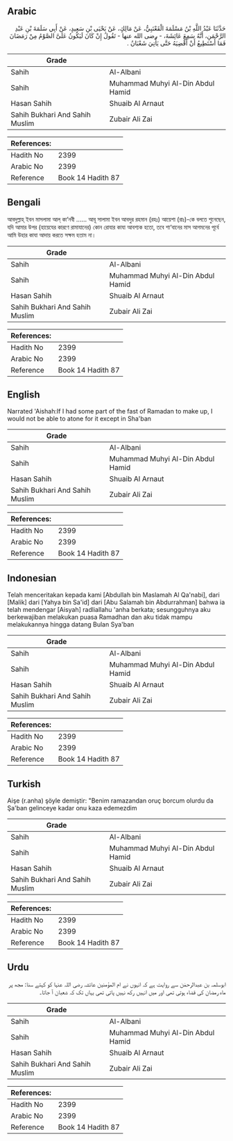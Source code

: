 ## Arabic

<div dir="rtl" lang="ar" style={{fontSize:'larger',backgroundColor:'#f8f9fa',padding:20}}>حَدَّثَنَا عَبْدُ اللَّهِ بْنُ مَسْلَمَةَ الْقَعْنَبِيُّ، عَنْ مَالِكٍ، عَنْ يَحْيَى بْنِ سَعِيدٍ، عَنْ أَبِي سَلَمَةَ بْنِ عَبْدِ الرَّحْمَنِ، أَنَّهُ سَمِعَ عَائِشَةَ، - رضى الله عنها - تَقُولُ إِنْ كَانَ لَيَكُونُ عَلَىَّ الصَّوْمُ مِنْ رَمَضَانَ فَمَا أَسْتَطِيعُ أَنْ أَقْضِيَهُ حَتَّى يَأْتِيَ شَعْبَانُ ‏.‏</div><div style={{backgroundColor:'#f8f9fa',padding:20, marginBottom: 10}}><table>
      <thead>
        <tr>
          <th>Grade</th>
          <th></th>
        </tr>
      </thead>
      <tbody>
<tr><td>Sahih</td><td>Al-Albani</td></tr><tr><td>Sahih</td><td>Muhammad Muhyi Al-Din Abdul Hamid</td></tr><tr><td>Hasan Sahih</td><td>Shuaib Al Arnaut</td></tr><tr><td>Sahih Bukhari And Sahih Muslim</td><td>Zubair Ali Zai</td></tr></tbody></table><table>
        <thead>
          <tr>
            <th>References:</th>
            <th></th>
          </tr>
        </thead>
        <tbody><tr><td>Hadith No</td><td>2399</td></tr><tr><td>Arabic No</td><td>2399</td></tr><tr><td>Reference</td><td>Book 14 Hadith 87</td></tr></tbody></table></div>

## Bengali

<div dir="ltr" lang="bn" style={{fontSize:'larger',backgroundColor:'#f8f9fa',padding:20}}>আবদুল্লাহ্ ইবন মাসলামা আল্ কা‘নবী ...... আবূ সালামা ইবন আবদুর রহমান (রহঃ) আয়েশা (রাঃ)-কে বলতে শুনেছেন, যদি আমার উপর (হায়েযের কারণে রামাযানের) কোন রোযার কাযা আবশ্যক হতো, তবে শা‘বানের মাস আগমনের পূর্বে আমি উহার কাযা আদায় করতে সক্ষম হতাম না।</div><div style={{backgroundColor:'#f8f9fa',padding:20, marginBottom: 10}}><table>
      <thead>
        <tr>
          <th>Grade</th>
          <th></th>
        </tr>
      </thead>
      <tbody>
<tr><td>Sahih</td><td>Al-Albani</td></tr><tr><td>Sahih</td><td>Muhammad Muhyi Al-Din Abdul Hamid</td></tr><tr><td>Hasan Sahih</td><td>Shuaib Al Arnaut</td></tr><tr><td>Sahih Bukhari And Sahih Muslim</td><td>Zubair Ali Zai</td></tr></tbody></table><table>
        <thead>
          <tr>
            <th>References:</th>
            <th></th>
          </tr>
        </thead>
        <tbody><tr><td>Hadith No</td><td>2399</td></tr><tr><td>Arabic No</td><td>2399</td></tr><tr><td>Reference</td><td>Book 14 Hadith 87</td></tr></tbody></table></div>

## English

<div dir="ltr" lang="en" style={{fontSize:'larger',backgroundColor:'#f8f9fa',padding:20}}>Narrated 'Aishah:If I had some part of the fast of Ramadan to make up, I would not be able to atone for it except in Sha'ban</div><div style={{backgroundColor:'#f8f9fa',padding:20, marginBottom: 10}}><table>
      <thead>
        <tr>
          <th>Grade</th>
          <th></th>
        </tr>
      </thead>
      <tbody>
<tr><td>Sahih</td><td>Al-Albani</td></tr><tr><td>Sahih</td><td>Muhammad Muhyi Al-Din Abdul Hamid</td></tr><tr><td>Hasan Sahih</td><td>Shuaib Al Arnaut</td></tr><tr><td>Sahih Bukhari And Sahih Muslim</td><td>Zubair Ali Zai</td></tr></tbody></table><table>
        <thead>
          <tr>
            <th>References:</th>
            <th></th>
          </tr>
        </thead>
        <tbody><tr><td>Hadith No</td><td>2399</td></tr><tr><td>Arabic No</td><td>2399</td></tr><tr><td>Reference</td><td>Book 14 Hadith 87</td></tr></tbody></table></div>

## Indonesian

<div dir="ltr" lang="id" style={{fontSize:'larger',backgroundColor:'#f8f9fa',padding:20}}>Telah menceritakan kepada kami [Abdullah bin Maslamah Al Qa'nabi], dari [Malik] dari [Yahya bin Sa'id] dari [Abu Salamah bin Abdurrahman] bahwa ia telah mendengar [Aisyah] radliallahu 'anha berkata; sesungguhnya aku berkewajiban melakukan puasa Ramadhan dan aku tidak mampu melakukannya hingga datang Bulan Sya'ban</div><div style={{backgroundColor:'#f8f9fa',padding:20, marginBottom: 10}}><table>
      <thead>
        <tr>
          <th>Grade</th>
          <th></th>
        </tr>
      </thead>
      <tbody>
<tr><td>Sahih</td><td>Al-Albani</td></tr><tr><td>Sahih</td><td>Muhammad Muhyi Al-Din Abdul Hamid</td></tr><tr><td>Hasan Sahih</td><td>Shuaib Al Arnaut</td></tr><tr><td>Sahih Bukhari And Sahih Muslim</td><td>Zubair Ali Zai</td></tr></tbody></table><table>
        <thead>
          <tr>
            <th>References:</th>
            <th></th>
          </tr>
        </thead>
        <tbody><tr><td>Hadith No</td><td>2399</td></tr><tr><td>Arabic No</td><td>2399</td></tr><tr><td>Reference</td><td>Book 14 Hadith 87</td></tr></tbody></table></div>

## Turkish

<div dir="ltr" lang="tr" style={{fontSize:'larger',backgroundColor:'#f8f9fa',padding:20}}>Aişe (r.anha) şöyle demiştir: "Benim ramazandan oruç borcum olurdu da Şa'ban gelinceye kadar onu kaza edemezdim</div><div style={{backgroundColor:'#f8f9fa',padding:20, marginBottom: 10}}><table>
      <thead>
        <tr>
          <th>Grade</th>
          <th></th>
        </tr>
      </thead>
      <tbody>
<tr><td>Sahih</td><td>Al-Albani</td></tr><tr><td>Sahih</td><td>Muhammad Muhyi Al-Din Abdul Hamid</td></tr><tr><td>Hasan Sahih</td><td>Shuaib Al Arnaut</td></tr><tr><td>Sahih Bukhari And Sahih Muslim</td><td>Zubair Ali Zai</td></tr></tbody></table><table>
        <thead>
          <tr>
            <th>References:</th>
            <th></th>
          </tr>
        </thead>
        <tbody><tr><td>Hadith No</td><td>2399</td></tr><tr><td>Arabic No</td><td>2399</td></tr><tr><td>Reference</td><td>Book 14 Hadith 87</td></tr></tbody></table></div>

## Urdu

<div dir="rtl" lang="ur" style={{fontSize:'larger',backgroundColor:'#f8f9fa',padding:20}}>ابوسلمہ بن عبدالرحمٰن سے روایت ہے کہ انہوں نے ام المؤمنین عائشہ رضی اللہ عنہا کو کہتے سنا: مجھ پر ماہ رمضان کی قضاء ہوتی تھی اور میں انہیں رکھ نہیں پاتی تھی یہاں تک کہ شعبان آ جاتا۔</div><div style={{backgroundColor:'#f8f9fa',padding:20, marginBottom: 10}}><table>
      <thead>
        <tr>
          <th>Grade</th>
          <th></th>
        </tr>
      </thead>
      <tbody>
<tr><td>Sahih</td><td>Al-Albani</td></tr><tr><td>Sahih</td><td>Muhammad Muhyi Al-Din Abdul Hamid</td></tr><tr><td>Hasan Sahih</td><td>Shuaib Al Arnaut</td></tr><tr><td>Sahih Bukhari And Sahih Muslim</td><td>Zubair Ali Zai</td></tr></tbody></table><table>
        <thead>
          <tr>
            <th>References:</th>
            <th></th>
          </tr>
        </thead>
        <tbody><tr><td>Hadith No</td><td>2399</td></tr><tr><td>Arabic No</td><td>2399</td></tr><tr><td>Reference</td><td>Book 14 Hadith 87</td></tr></tbody></table></div>